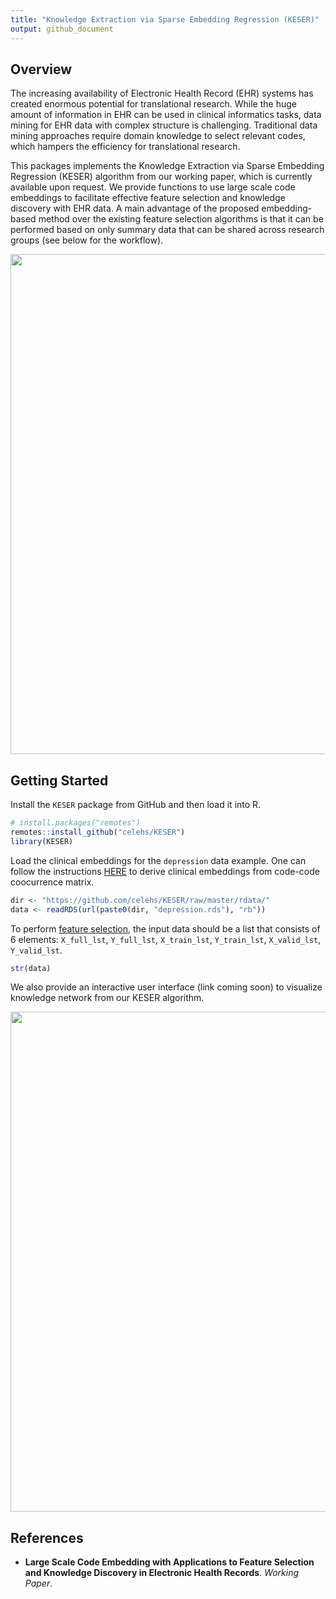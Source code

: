 ```yaml
---
title: "Knowledge Extraction via Sparse Embedding Regression (KESER)"
output: github_document
---
```


## Overview

The increasing availability of Electronic Health Record (EHR) systems has created enormous potential for translational research. While the huge amount of information in EHR can be used in clinical informatics tasks, data mining for EHR data with complex structure is challenging. Traditional data mining approaches require domain knowledge to select relevant codes, which hampers the efficiency for translational research.

This packages implements the Knowledge Extraction via Sparse Embedding Regression (KESER) algorithm from our working paper, which is currently available upon request. We provide functions to use large scale code embeddings to facilitate effective feature selection and knowledge discovery with EHR data. A main advantage of the proposed embedding-based method over the existing feature selection algorithms is that it can be performed based on only summary data that can be shared across research groups (see below for the workflow). 

<img src="https://github.com/celehs/KESER/raw/master/img/workflow.png" width="800" />

## Getting Started

Install the `KESER` package from GitHub and then load it into R.

```r
# install.packages("remotes")
remotes::install_github("celehs/KESER")
library(KESER)
```

Load the clinical embeddings for the `depression` data example. One can follow the instructions [HERE](https://github.com/rusheniii/LargeScaleClinicalEmbedding) to derive clinical embeddings from code-code coocurrence matrix.

```r
dir <- "https://github.com/celehs/KESER/raw/master/rdata/"
data <- readRDS(url(paste0(dir, "depression.rds"), "rb"))
```

To perform [feature selection](https://celehs.github.io/KESER/articles/feature-selection.html), the input data should be a list that consists of 6 elements: `X_full_lst`, `Y_full_lst`, `X_train_lst`, `Y_train_lst`, `X_valid_lst`, `Y_valid_lst`.

```r
str(data)
```

We also provide an interactive user interface (link coming soon) to visualize knowledge network from our KESER algorithm. 

<img src="https://github.com/celehs/KESER/raw/master/img/interface.png" width="800" />

## References

- __Large Scale Code Embedding with Applications to Feature Selection and Knowledge Discovery in Electronic Health Records__. _Working Paper_. 
